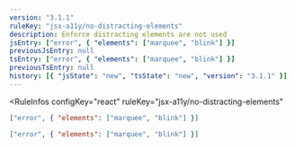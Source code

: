 ```yaml
---
version: "3.1.1"
ruleKey: "jsx-a11y/no-distracting-elements"
description: Enforce distracting elements are not used
jsEntry: ["error", { "elements": ["marquee", "blink"] }]
previousJsEntry: null
tsEntry: ["error", { "elements": ["marquee", "blink"] }]
previousTsEntry: null
history: [{ "jsState": "new", "tsState": "new", "version": "3.1.1" }]
---
```


<RuleInfos 
  configKey="react" 
  ruleKey="jsx-a11y/no-distracting-elements" 
>

```json
["error", { "elements": ["marquee", "blink"] }]
```

```json
["error", { "elements": ["marquee", "blink"] }]
```

</RuleInfos>
